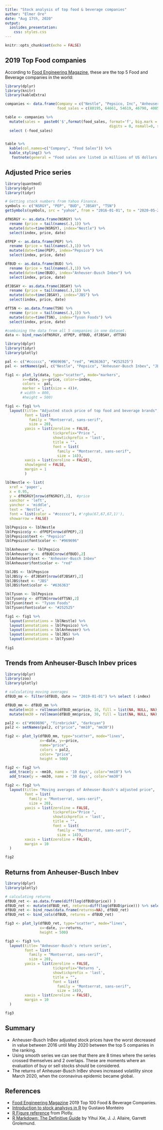 ```yaml
---
title: "Stock analysis of top food & beverage companies"
author: "Elmer Ore"
date: "Aug 17th, 2020"
output: 
  ioslides_presentation:
    css: styles.css
---
```


```r
knitr::opts_chunk$set(echo = FALSE)
```

## 2019 Top Food companies {.contents}

According to [Food Engineering Magazine](https://www.foodengineeringmag.com/2019-top-100-food-beverage-companies>), these are the top 5 Food and Beverage companies in the world:

```r
library(dplyr)
library(knitr)
library(kableExtra)

companies <- data.frame(Company = c("Nestle", "Pepsico, Inc", "Anheuser-Busch InBev", "JBS", "Tyson Foods"),
                        food_sales = c(80195, 64661, 54619, 46790, 40052))

table <- companies %>%
  mutate(sales =  paste0('$',format(food_sales, format='f', big.mark = ',', 
                                                digits = 0, nsmall=0, scientific = FALSE))) %>%
  select (-food_sales)
  

table %>%
  kable(col.names=c("Company", "Food Sales")) %>%
  kable_styling() %>%
   footnote(general = "Food sales are listed in millions of US dollars.")

```

## Adjusted Price series {.contents}

```r
library(quantmod)
library(dplyr)
library(tidyr)

# Getting stock numbers from Yahoo Finance.
symbols <- c("NSRGY", "PEP", "BUD", "JBSAY", "TSN")
getSymbols(symbols, src = "yahoo", from = "2016-01-01", to = "2020-05-25", auto.assign = TRUE)

dfNSRGY <- as.data.frame(NSRGY) %>%
  rename (price = tail(names(.),1)) %>%
  mutate(date=time(NSRGY), index="Nestle") %>%
  select(index, price, date)

dfPEP <- as.data.frame(PEP) %>%
  rename (price = tail(names(.),1)) %>%
  mutate(date=time(PEP), index="Pepsico") %>%
  select(index, price, date)

dfBUD <- as.data.frame(BUD) %>%
  rename (price = tail(names(.),1)) %>%
  mutate(date=time(BUD), index="Anheuser-Busch Inbev") %>%
  select(index, price, date)

dfJBSAY <- as.data.frame(JBSAY) %>%
  rename (price = tail(names(.),1)) %>%
  mutate(date=time(JBSAY), index="JBS") %>%
  select(index, price, date)

dfTSN <- as.data.frame(TSN) %>%
  rename (price = tail(names(.),1)) %>%
  mutate(date=time(TSN), index="Tyson Foods") %>%
  select(index, price, date)

#combining the data from all 5 companies in one dataset.
data <- bind_rows(dfNSRGY, dfPEP, dfBUD, dfJBSAY, dfTSN)

```

```r
library(dplyr)
library(tidyr)
library(plotly)

pal <- c("#cccccc", "#969696", "red", "#636363", "#252525")
pal <- setNames(pal, c("Nestle", "Pepsico", "Anheuser-Busch Inbev", "JBS", "Tyson Foods"))

fig1 <- plot_ly(data, type="scatter", mode="markers",
        x=~date, y=~price, color=~index,
        colors =  pal, 
        marker = list(size = 4))#,
       # width = 800,
        #height = 500)

fig1 <- fig1 %>%  
  layout(title= "Adjusted stock price of top food and beverage brands",
         font = list(
           family = "Montserrat, sans-serif",
           size = 20),
         yaxis = list(zeroline = FALSE, 
                      tickprefix="Price ", 
                      showtickprefix = 'last',
                      title = "",
                      font = list(
                        family = "Montserrat, sans-serif",
                        size = 14)),
         xaxis = list(zeroline = FALSE),
         showlegend = FALSE,
         margin = 1
         )

lblNestle <- list(
  xref = 'paper',
  x = 0.95,
  y = dfNSRGY[nrow(dfNSRGY),2],  #price
  xanchor = 'left',
  yanchor = 'middle',
  text = 'Nestle',
  font = list(color = "#cccccc"), #'rgba(67,67,67,1)'),
  showarrow = FALSE)

lblPepsico <- lblNestle
lblPepsico$y <- dfPEP[nrow(dfPEP),2]
lblPepsico$text <- "Pepsico"
lblPepsico$font$color <- "#969696"

lblAnheuser <- lblPepsico
lblAnheuser$y <- dfBUD[nrow(dfBUD),2]
lblAnheuser$text <- "Anheuser-Busch Inbev"
lblAnheuser$font$color <- "red"

lblJBS <- lblPepsico
lblJBS$y <- dfJBSAY[nrow(dfJBSAY),2]
lblJBS$text <- "JBS"
lblJBS$font$color <- "#636363"

lblTyson <- lblPepsico
lblTyson$y <- dfTSN[nrow(dfTSN),2]
lblTyson$text <- "Tyson Foods"
lblTyson$font$color <- "#252525"

fig1 <- fig1 %>% 
  layout(annotations = lblNestle) %>%
  layout(annotations = lblPepsico) %>%
  layout(annotations = lblAnheuser) %>%
  layout(annotations = lblJBS) %>%
  layout(annotations = lblTyson)
  
fig1
```

## Trends from Anheuser-Busch Inbev prices {.contents}

```r
library(dplyr)
library(zoo)
library(plotly)

# calculating moving averages
dfBUD_mm <- filter(dfBUD, date >= "2019-01-01") %>% select (-index)

dfBUD_mm <- dfBUD_mm %>%
  mutate(mm10 = rollmean(dfBUD_mm$price, 10, fill = list(NA, NULL, NA), align = "right")) %>%
  mutate(mm30 = rollmean(dfBUD_mm$price, 30, fill = list(NA, NULL, NA), align = "right"))

pal2 <- c("#969696", "firebrick4", "darkcyan")
pal2 <- setNames(pal2, c("price", "mm10", "mm30"))

fig2 <- plot_ly(dfBUD_mm, type="scatter", mode="lines",
                x=~date, y=~price,
                name="price",
                colors = pal2, 
                color= "price",
                height = 500)

fig2 <- fig2 %>% 
  add_trace(y = ~mm10, name = '10 days', color="mm10") %>%
  add_trace(y = ~mm30, name = '30 days', color="mm30")

fig2 <- fig2 %>%  
  layout(title= "Moving averages of Anheuser-Busch's adjusted price",
         font = list(
           family = "Montserrat, sans-serif",
           size = 20), 
         yaxis = list(zeroline = FALSE, 
                      tickprefix="Price ", 
                      showtickprefix = 'last',
                      title = "",
                      font = list(
                        family = "Montserrat, sans-serif",
                        size = 14)),
         xaxis = list(zeroline = FALSE),
         margin = 10
  )

fig2
```


## Returns from Anheuser-Busch Inbev {.contents}

```r
library(dplyr)
library(plotly)

# calculating returns
dfBUD_ret <- as.data.frame(diff(log(dfBUD$price)) )
dfBUD_ret <- mutate(dfBUD_ret, returns=diff(log(dfBUD$price))) %>% select(returns)
dfBUD_ret <- bind_rows(data.frame(returns=NA), dfBUD_ret)
dfBUD_ret <- bind_cols(dfBUD, returns = dfBUD_ret)

fig3 <- plot_ly(dfBUD_ret, type="scatter", mode="lines",
                x=~date, y=~returns,
                height = 500)

fig3 <- fig3 %>%  
  layout(title= "Anheuser-Busch's return series",
         font = list(
           family = "Montserrat, sans-serif",
           size = 20), 
         yaxis = list(zeroline = FALSE, 
                      tickprefix="Returns ", 
                      showtickprefix = 'last',
                      title = "",
                      font = list(
                        family = "Montserrat, sans-serif",
                        size = 14)),
         xaxis = list(zeroline = FALSE),
         margin = 10
  )

fig3
```


## Summary {.contents}

- Anheuser-Busch InBev adjusted stock prices have the worst decreased in value between 2016 until May 2020 between the top 5 companies in the ranking.
- Using smooth series we can see that there are 8 times where the series crossed themselves and 2 overlaps. These are moments where an evaluation of buy or sell stocks should be considered.
- The returns of Anheuser-Busch InBev shows increased volatility since March 2020, when the coronavirus epidemic became global.

## References {.contents}

- [Food Engineering Magazine](https://www.foodengineeringmag.com/2019-top-100-food-beverage-companies>) 2019 Top 100 Food & Beverage Companies.
- [Introduction to stock analysys in R](https://lamfo-unb.github.io/2017/07/22/intro-stock-analysis-1/) by Gustavo Monteiro
- [R Figure reference](https://plotly.com/r/reference/) from Plotly.
- [R Markdown: The Definitive Guide](https://bookdown.org/yihui/rmarkdown/) by Yihui Xie, J. J. Allaire, Garrett Grolemund. 
